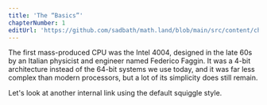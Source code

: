 ```yaml
---
title: 'The “Basics”'
chapterNumber: 1
editUrl: 'https://github.com/sadbath/math.land/blob/main/src/content/chapters/the-basics.mdx'
---
```


The first mass-produced CPU was the <Link href="https://en.wikipedia.org/wiki/Intel_4004" type="external">Intel 4004</Link>, designed in the late 60s by an Italian physicist and engineer named <Link href="https://en.wikipedia.org/wiki/Federico_Faggin" type="name">Federico Faggin</Link>. It was a 4-bit architecture instead of the 64-bit systems we use today, and it was far less complex than modern processors, but a lot of its simplicity does still remain.

Let's look at another <Link href="/chapters/multitasking">internal link</Link> using the default squiggle style.